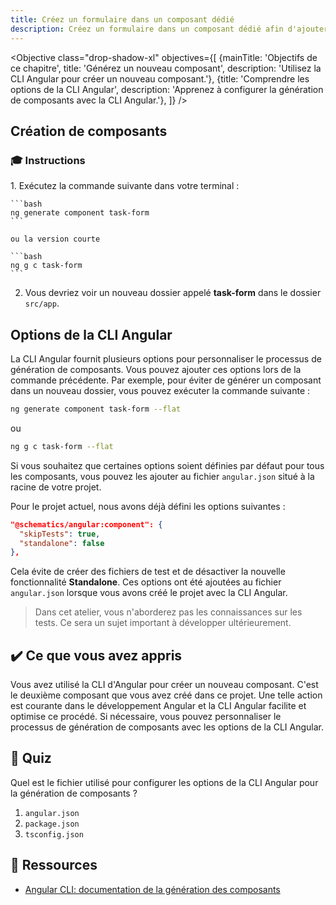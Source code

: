 ```yaml
---
title: Créez un formulaire dans un composant dédié
description: Créez un formulaire dans un composant dédié afin d'ajouter une nouvelle tâche à la liste
---
```



<Objective class="drop-shadow-xl" objectives={[
{mainTitle: 'Objectifs de ce chapitre', title: 'Générez un nouveau composant', description: 'Utilisez la CLI Angular pour créer un nouveau composant.'},
{title: 'Comprendre les options de la CLI Angular', description: 'Apprenez à configurer la génération de composants avec la CLI Angular.'},
]} />

## Création de composants

### 🎓 Instructions

<Steps>
1. Exécutez la commande suivante dans votre terminal :

    ```bash
    ng generate component task-form
    ```

    ou la version courte

    ```bash
    ng g c task-form
    ```

2. Vous devriez voir un nouveau dossier appelé **task-form** dans le dossier `src/app`.
</Steps>

## Options de la CLI Angular

La CLI Angular fournit plusieurs options pour personnaliser le processus de génération de composants.
Vous pouvez ajouter ces options lors de la commande précédente. Par exemple, pour éviter de générer un composant dans un nouveau dossier, vous pouvez exécuter la commande suivante :

```bash
ng generate component task-form --flat
```

ou

```bash
ng g c task-form --flat
```

Si vous souhaitez que certaines options soient définies par défaut pour tous les composants, vous pouvez les ajouter au fichier `angular.json` situé à la racine de votre projet.

Pour le projet actuel, nous avons déjà défini les options suivantes :

```json
"@schematics/angular:component": {
  "skipTests": true,
  "standalone": false
},
```

Cela évite de créer des fichiers de test et de désactiver la nouvelle fonctionnalité **Standalone**.
Ces options ont été ajoutées au fichier `angular.json` lorsque vous avons créé le projet avec la CLI Angular.

> Dans cet atelier, vous n'aborderez pas les connaissances sur les tests. Ce sera un sujet important à développer ultérieurement.

## ✔️ Ce que vous avez appris

Vous avez utilisé la CLI d'Angular pour créer un nouveau composant. C'est le deuxième composant que vous avez créé dans ce projet.
Une telle action est courante dans le développement Angular et la CLI Angular facilite et optimise ce procédé.
Si nécessaire, vous pouvez personnaliser le processus de génération de composants avec les options de la CLI Angular.

## 🚦 Quiz

Quel est le fichier utilisé pour configurer les options de la CLI Angular pour la génération de composants ?

1. `angular.json`
2. `package.json`
3. `tsconfig.json`

## 🔗 Ressources

- <a href="https://angular.dev/cli/generate/component" target="_blank">Angular CLI: documentation de la génération des composants</a>
